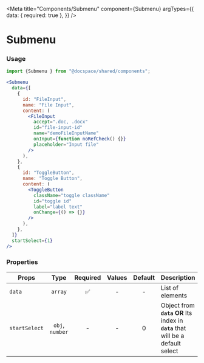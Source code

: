 

<Meta
  title="Components/Submenu"
  component={Submenu}
  argTypes={{
    data: { required: true },
  }}
/>

# Submenu

<Canvas>
  <Story story={stories.Default} name="Default" />
</Canvas>

### Usage

```js
import {Submenu } from "@docspace/shared/components";
```

```jsx
<Submenu
  data={[
    {
      id: "FileInput",
      name: "File Input",
      content: (
        <FileInput
          accept=".doc, .docx"
          id="file-input-id"
          name="demoFileInputName"
          onInput={function noRefCheck() {}}
          placeholder="Input file"
        />
      ),
    },
    {
      id: "ToggleButton",
      name: "Toggle Button",
      content: (
        <ToggleButton
          className="toggle className"
          id="toggle id"
          label="label text"
          onChange={() => {}}
        />
      ),
    },
  ]}
  startSelect={1}
/>
```

### Properties

| Props         |      Type       | Required | Values | Default | Description                                                                         |
| ------------- | :-------------: | :------: | :----: | :-----: | ----------------------------------------------------------------------------------- |
| `data`        |     `array`     |    ✅    |   -    |    -    | List of elements                                                                    |
| `startSelect` | `obj`, `number` |    -     |   -    |    0    | Object from **`data`** **OR** Its index in **`data`** that will be a default select |
